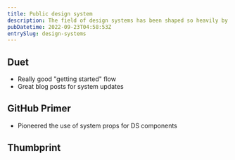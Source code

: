 ```yaml
---
title: Public design system
description: The field of design systems has been shaped so heavily by the fact that so many systems are out in the open for all to see. Here are some that have stood out to me over the years.
pubDatetime: 2022-09-23T04:58:53Z
entrySlug: design-systems
---
```


## Duet

<Bookmark url='https://www.duetds.com' />

- Really good "getting started" flow
- Great blog posts for system updates

## GitHub Primer

<Bookmark url='https://primer.style' />

- Pioneered the use of system props for DS components

## Thumbprint

<Bookmark url='https://thumbprint.design' />
